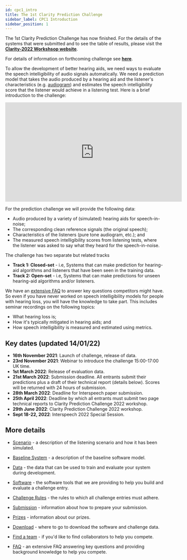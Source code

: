 ```yaml
---
id: cpc1_intro
title: The 1st Clarity Prediction Challenge
sidebar_label: CPC1 Introduction
sidebar_position: 1
---
```



<Admonition type="info">
The 1st Clarity Prediction Challenge has now finished. For the details of the systems that were submitted and to see the table of results, please visit the <b><a href="https://claritychallenge.org/clarity2022-workshop/">Clarity-2022 Workshsop website</a></b>.

For details of information on forthcoming challenge see <b><a href="https://claritychallenge.org/timeline">here</a></b>.
</Admonition>

To allow the development of better hearing aids, we need ways to evaluate the speech intelligibility of audio signals automatically. We need a prediction model that takes the audio produced by a hearing aid and the listener's characteristics (e.g. [audiogram](https://www.hear-it.org/Audiogram-)) and estimates the speech intelligibility score that the listener would achieve in a listening test. Here is a brief introduction to the challenge:

<iframe width="560" height="315" src="https://www.youtube.com/embed/9DY2VOeRU0s" title="YouTube video player" frameborder="0" allow="accelerometer; autoplay; clipboard-write; encrypted-media; gyroscope; picture-in-picture" allowfullscreen></iframe>

For the prediction challenge we will provide the following data:

- Audio produced by a variety of (simulated) hearing aids for speech-in-noise;
- The corresponding clean reference signals (the original speech);
- Characteristics of the listeners (pure tone audiogram, etc.); and
- The measured speech intelligibility scores from listening tests, where the listener was asked to say what they heard for the speech-in-noise.

The challenge has two separate but related tracks

- <b>Track 1: Closed-set</b> - i.e, Systems that can make prediction for hearing-aid algorithms and listeners that have been seen in the training data.
- <b>Track 2: Open-set</b> - i.e, Systems that can make predictions for unseen hearing-aid algorithms and/or listeners.

We have an [extensive FAQ](./cpc1_faq) to answer key questions competitors might have. So even if you have never worked on speech intelligibility models for people with hearing loss, you will have the knowledge to take part. This includes seminar recordings on the following topics:

- What hearing loss is;
- How it's typically mitigated in hearing aids; and
- How speech intelligibility is measured and estimated using metrics.

## Key dates (updated 14/01/22)

- **16th November 2021**: Launch of challenge, release of data.
- **23rd November 2021**: Webinar to introduce the challenge 15:00-17:00 UK time.
- **1st March 2022**: Release of evaluation data.
- **21st March 2022**: Submission deadline. All entrants submit their predictions plus a draft of their technical report (details below). Scores will be returned with 24 hours of submission.
- **28th March 2022**: Deadline for Interspeech paper submission.
- **25th April 2022**: Deadline by which all entrants must submit two page technical reports to Clarity Prediction Challenge 2022 workshop.
- **29th June 2022**: Clarity Prediction Challenge 2022 workshop.
- **Sept 18-22, 2022**: Interspeech 2022 Special Session.

## More details

- [Scenario](./cpc1_scenario) - a description of the listening scenario and how it has been simulated.
  
- [Baseline System](./cpc1_baseline) - a description of the baseline software model.
  
- [Data](./cpc1_data) - the data that can be used to train and evaluate your system during development.
  
- [Software](./cpc1_software) - the software tools that we are providing to help you build and evaluate a challenge entry.

- [Challenge Rules](./cpc1_rules) - the rules to which all challenge entries must adhere.
  
- [Submission](./cpc1_submission) - information about how to prepare your submission.

- [Prizes](./cpc1_prizes) - information about our prizes.

- [Download](./cpc1_download) - where to go to download the software and challenge data.

- [Find a team](../cec2/cec2_find_a_team) - if you'd like to find collaborators to help you compete.

- [FAQ](./cpc1_faq) - an extensive FAQ answering key questions and providing background knowledge to help you compete.

